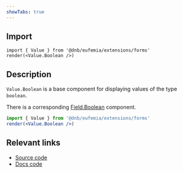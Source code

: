 ```yaml
---
showTabs: true
---
```


## Import

```tsx
import { Value } from '@dnb/eufemia/extensions/forms'
render(<Value.Boolean />)
```

## Description

`Value.Boolean` is a base component for displaying values of the type `boolean`.

There is a corresponding [Field.Boolean](/uilib/extensions/forms/base-fields/Boolean) component.

```jsx
import { Value } from '@dnb/eufemia/extensions/forms'
render(<Value.Boolean />)
```

## Relevant links

- [Source code](https://github.com/dnbexperience/eufemia/tree/main/packages/dnb-eufemia/src/extensions/forms/Value/Boolean)
- [Docs code](https://github.com/dnbexperience/eufemia/tree/main/packages/dnb-design-system-portal/src/docs/uilib/extensions/forms/Value/Boolean)
